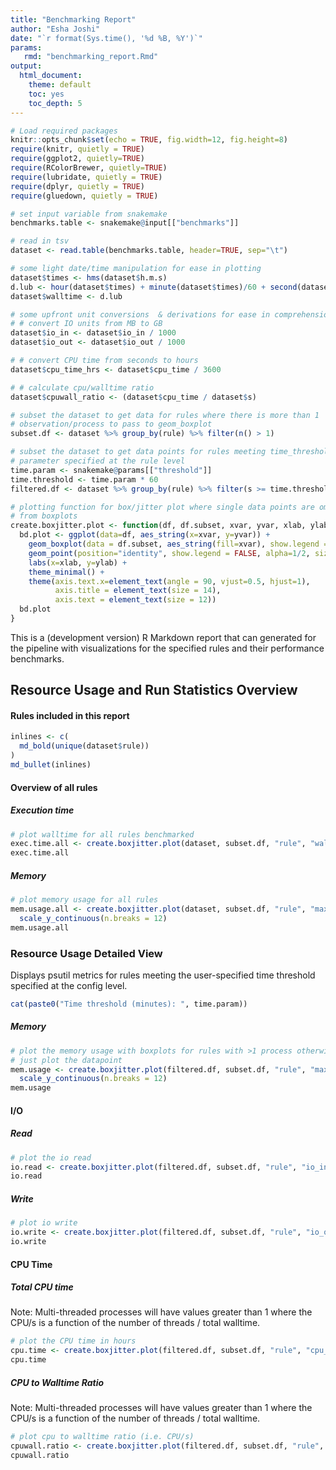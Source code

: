 ```yaml
---
title: "Benchmarking Report"
author: "Esha Joshi"
date: "`r format(Sys.time(), '%d %B, %Y')`"
params:
   rmd: "benchmarking_report.Rmd"
output:
  html_document:
    theme: default
    toc: yes
    toc_depth: 5
---
```


```r
# Load required packages
knitr::opts_chunk$set(echo = TRUE, fig.width=12, fig.height=8)
require(knitr, quietly = TRUE)
require(ggplot2, quietly=TRUE)
require(RColorBrewer, quietly=TRUE)
require(lubridate, quietly = TRUE)
require(dplyr, quietly = TRUE)
require(gluedown, quietly = TRUE)

# set input variable from snakemake
benchmarks.table <- snakemake@input[["benchmarks"]]

# read in tsv
dataset <- read.table(benchmarks.table, header=TRUE, sep="\t")

# some light date/time manipulation for ease in plotting
dataset$times <- hms(dataset$h.m.s)
d.lub <- hour(dataset$times) + minute(dataset$times)/60 + second(dataset$times)/3600
dataset$walltime <- d.lub

# some upfront unit conversions  & derivations for ease in comprehension
# # convert IO units from MB to GB
dataset$io_in <- dataset$io_in / 1000
dataset$io_out <- dataset$io_out / 1000

# # convert CPU time from seconds to hours
dataset$cpu_time_hrs <- dataset$cpu_time / 3600

# # calculate cpu/walltime ratio
dataset$cpuwall_ratio <- (dataset$cpu_time / dataset$s)

# subset the dataset to get data for rules where there is more than 1 
# observation/process to pass to geom_boxplot
subset.df <- dataset %>% group_by(rule) %>% filter(n() > 1)

# subset the dataset to get data points for rules meeting time_threshold
# parameter specified at the rule level
time.param <- snakemake@params[["threshold"]]
time.threshold <- time.param * 60
filtered.df <- dataset %>% group_by(rule) %>% filter(s >= time.threshold)
```

```r
# plotting function for box/jitter plot where single data points are omitted
# from boxplots
create.boxjitter.plot <- function(df, df.subset, xvar, yvar, xlab, ylab) {
  bd.plot <- ggplot(data=df, aes_string(x=xvar, y=yvar)) +
    geom_boxplot(data = df.subset, aes_string(fill=xvar), show.legend = FALSE)  +
    geom_point(position="identity", show.legend = FALSE, alpha=1/2, size=1) +
    labs(x=xlab, y=ylab) +
    theme_minimal() +
    theme(axis.text.x=element_text(angle = 90, vjust=0.5, hjust=1),
          axis.title = element_text(size = 14),
          axis.text = element_text(size = 12))
  bd.plot
}
```

This is a (development version) R Markdown report that can generated for the pipeline with visualizations for the specified rules and their performance benchmarks.

## Resource Usage and Run Statistics Overview

#### Rules included in this report 
```r
inlines <- c(
  md_bold(unique(dataset$rule))
)
md_bullet(inlines)
```

#### Overview of all rules

##### Execution time 

```r
# plot walltime for all rules benchmarked
exec.time.all <- create.boxjitter.plot(dataset, subset.df, "rule", "walltime", "Rule", "Total walltime in hours for all rules")
exec.time.all
```

##### Memory  
```r
# plot memory usage for all rules 
mem.usage.all <- create.boxjitter.plot(dataset, subset.df, "rule", "max_pss", "Rule", "Memory usage (max_pss) in MB for all rules") +
  scale_y_continuous(n.breaks = 12) 
mem.usage.all 
```

### Resource Usage Detailed View
Displays psutil metrics for rules meeting the user-specified time threshold specified at the config level.

```r
cat(paste0("Time threshold (minutes): ", time.param))
```

##### Memory  
```r
# plot the memory usage with boxplots for rules with >1 process otherwise
# just plot the datapoint
mem.usage <- create.boxjitter.plot(filtered.df, subset.df, "rule", "max_pss", "Rule", "Memory usage (max_pss) in MB") +
  scale_y_continuous(n.breaks = 12)
mem.usage 
```

#### I/O {.tabset .tabset-pills}

##### Read
```r
# plot the io read
io.read <- create.boxjitter.plot(filtered.df, subset.df, "rule", "io_in", "Rule", "Cumulative GB Read")
io.read
```

##### Write
```r
# plot io write
io.write <- create.boxjitter.plot(filtered.df, subset.df, "rule", "io_out", "Rule", "Cumulative GB Written")
io.write
```

#### CPU Time {.tabset .tabset-pills}

##### Total CPU time
Note: Multi-threaded processes will have values greater than 1 where the CPU/s is a function of the number of threads / total walltime.

```r
# plot the CPU time in hours
cpu.time <- create.boxjitter.plot(filtered.df, subset.df, "rule", "cpu_time_hrs", "Rule", "CPU time in hours")
cpu.time
```

##### CPU to Walltime Ratio
Note: Multi-threaded processes will have values greater than 1 where the CPU/s is a function of the number of threads / total walltime.

```r
# plot cpu to walltime ratio (i.e. CPU/s)
cpuwall.ratio <- create.boxjitter.plot(filtered.df, subset.df, "rule", "cpuwall_ratio", "Rule", "CPU/second")
cpuwall.ratio
```

